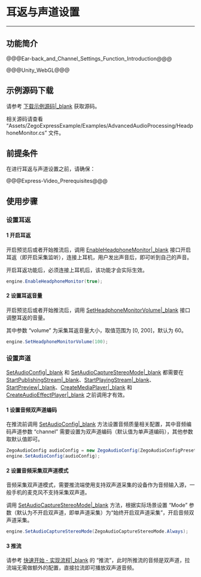 # 耳返与声道设置

- - -

## 功能简介

@@@Ear-back_and_Channel_Settings_Function_Introduction@@@

@@@Unity_WebGL@@@

## 示例源码下载

请参考 [下载示例源码\|_blank](!DownloadDemo/DownloadDemo) 获取源码。

相关源码请查看 “Assets/ZegoExpressExample/Examples/AdvancedAudioProcessing/HeadphoneMonitor.cs” 文件。

## 前提条件

在进行耳返与声道设置之前，请确保：

@@@Express-Video_Prerequisites@@@


## 使用步骤

### 设置耳返

#### 1 开启耳返

开启预览后或者开始推流后，调用 [EnableHeadphoneMonitor\|_blank](@EnableHeadphoneMonitor) 接口开启耳返（即开启采集监听），连接上耳机，用户发出声音后，即可听到自己的声音。

<div class = 'mk-hint'>

开启耳返功能后，必须连接上耳机后，该功能才会实际生效。
</div>

```C#
engine.EnableHeadphoneMonitor(true);
```

#### 2 设置耳返音量

开启预览后或者开始推流后，调用 [SetHeadphoneMonitorVolume\|_blank](@SetHeadphoneMonitorVolume) 接口调整耳返的音量。

其中参数 “volume” 为采集耳返音量大小，取值范围为 [0, 200]，默认为 60。

```C#
engine.SetHeadphoneMonitorVolume(100);
```

### 设置声道

<div class="mk-warning">

[SetAudioConfig\|_blank](@SetAudioConfig) 和 [SetAudioCaptureStereoMode\|_blank](@SetAudioCaptureStereoMode) 都需要在 [StartPublishingStream\|_blank](@StartPublishingStream)、[StartPlayingStream\|_blank](@StartPlayingStream)、[StartPreview\|_blank](@StartPreview)、[CreateMediaPlayer\|_blank](@CreateMediaPlayer) 和 [CreateAudioEffectPlayer\|_blank](@CreateAudioEffectPlayer) 之前调用才有效。 
</div>

#### 1 设置音频双声道编码

在推流前调用 [SetAudioConfig\|_blank](@SetAudioConfig) 方法设置音频质量相关配置，其中音频编码声道参数 “channel” 需要设置为双声道编码（默认值为单声道编码），其他参数取默认值即可。

```C#
ZegoAudioConfig audioConfig = new ZegoAudioConfig(ZegoAudioConfigPreset.HighQualityStereo);
engine.SetAudioConfig(audioConfig);
```

#### 2 设置音频采集双声道模式

<div class="mk-hint">

音频采集双声道模式，需要推流端使用支持双声道采集的设备作为音频输入源，一般手机的麦克风不支持采集双声道。
</div>

调用 [SetAudioCaptureStereoMode\|_blank](@SetAudioCaptureStereoMode) 方法，根据实际场景设置 “Mode” 参数（默认为不开启双声道，即单声道采集）为“始终开启双声道采集”，开启音频双声道采集。

```C#
engine.SetAudioCaptureStereoMode(ZegoAudioCaptureStereoMode.Always);
```

#### 3 推流

请参考 [快速开始 - 实现流程\|_blank](!Integration/Solution_Implementation#publishingStream) 的 “推流”，此时所推流的音频是双声道，拉流端无需做额外的配置，直接拉流即可播放双声道音频。
